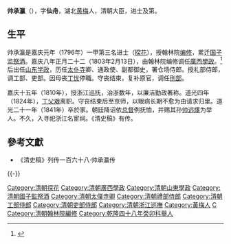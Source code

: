 '''帅承瀛'''（{{bd|1766年||1841年||S帥}}），字'''仙舟'''，湖北[[黄梅|黄梅]]人，清朝大臣，进士及第。

==生平==
帅承瀛是嘉庆元年（1796年）一甲第三名进士（[[探花|探花]]），授翰林院[[编修|编修]]，累迁[[国子监|国子监]][[祭酒|祭酒]]。嘉庆八年正月二十二（1803年2月13日），由翰林院编修调任[[廣西學政|廣西學政]]。<ref>{{cite news|title=《广西通志 政府志 第一篇 晚清广西省政府及农民政权 第一章 政府机构　第一节 省级机构》|url=http://www.gxdqw.com/bin/mse.exe?seachword=&K=a&A=15&rec=4&run=13|accessdate=2013-01-28|newspaper=广西地方志|archive-date=2013-10-14|archive-url=https://web.archive.org/web/20131014120404/http://www.gxdqw.com/bin/mse.exe?seachword=&K=a&A=15&rec=4&run=13|dead-url=yes}}</ref>后出任[[山东学政|山东学政]]，历任[[太仆寺|太仆寺]]卿、通政使、副都御史，署仓场侍郎。授礼部侍郎，调工部、吏部。因母丧[[丁忧|丁忧]]停職。守丧结束，复补原官，调任[[刑部|刑部]]。

嘉庆十五年（1810年），授浙江巡抚，治浙数年，以廉洁勤政著称。道光四年（1824年），[[丁忧|丁父艰]]离职。守丧结束后至京师，以眼病长期不愈为由请求归里。道光二十一年（1841年）卒於家。朝廷降诏依[[总督|总督]]例抚恤，并赐其孙[[帅远燡|帅远燡]]为举人。不久，入寻祀浙江名宦祠。《清史稿》有传。

==參考文獻==
*《清史稿》列传一百六十八·帅承瀛传
{{reflist}}
{{-}}
{{start box}}
{{s-off}}
{{succession box|[[張綬_(乾隆進士)|張綬]]|[[祁𡎴|祁𡎴]]|[[清朝|清朝]][[廣西學政|廣西學政]]|嘉庆八年正月二十二 - 嘉庆九年八月初八<br /><small>1803年2月13日 - 1804年9月11日</small>}}
{{end box}}
{{清朝人物小作品}}
{{嘉慶元年丙辰科殿試金榜}}
{{規範控制}}
{{DEFAULTSORT:Shuai帥}}
[[Category:清朝探花|Category:清朝探花]]
[[Category:清朝廣西學政|Category:清朝廣西學政]]
[[Category:清朝山東學政|Category:清朝山東學政]]
[[Category:清朝國子監祭酒|Category:清朝國子監祭酒]]
[[Category:清朝太僕寺卿|Category:清朝太僕寺卿]]
[[Category:清朝禮部侍郎|Category:清朝禮部侍郎]]
[[Category:清朝工部侍郎|Category:清朝工部侍郎]]
[[Category:清朝吏部侍郎|Category:清朝吏部侍郎]]
[[Category:清朝浙江巡撫|Category:清朝浙江巡撫]]
[[Category:黃梅人|Category:黃梅人]]
[[Category:帥姓|C]]
[[Category:清朝翰林院編修|Category:清朝翰林院編修]]
[[Category:乾隆四十八年癸卯科舉人|Category:乾隆四十八年癸卯科舉人]]